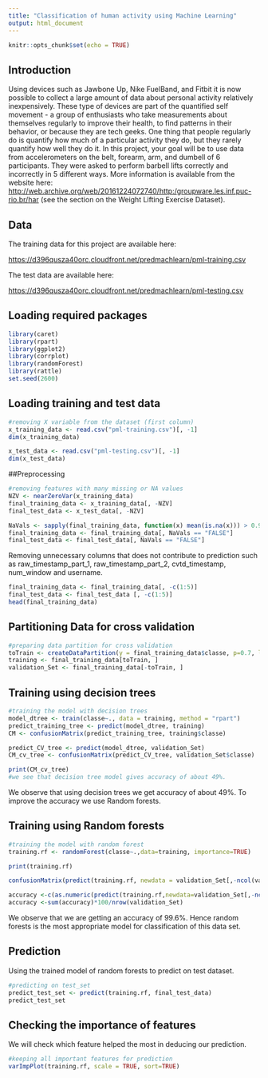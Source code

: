 ```yaml
---
title: "Classification of human activity using Machine Learning"
output: html_document
---
```


```r
knitr::opts_chunk$set(echo = TRUE)
```

## Introduction

Using devices such as Jawbone Up, Nike FuelBand, and Fitbit it is now possible to collect a large amount of data about personal activity relatively inexpensively. These type of devices are part of the quantified self movement - a group of enthusiasts who take measurements about themselves regularly to improve their health, to find patterns in their behavior, or because they are tech geeks. One thing that people regularly do is quantify how much of a particular activity they do, but they rarely quantify how well they do it. In this project, your goal will be to use data from accelerometers on the belt, forearm, arm, and dumbell of 6 participants. They were asked to perform barbell lifts correctly and incorrectly in 5 different ways. More information is available from the website here: <http://web.archive.org/web/20161224072740/http:/groupware.les.inf.puc-rio.br/har> (see the section on the Weight Lifting Exercise Dataset).

## Data
The training data for this project are available here:

<https://d396qusza40orc.cloudfront.net/predmachlearn/pml-training.csv>

The test data are available here:

<https://d396qusza40orc.cloudfront.net/predmachlearn/pml-testing.csv>

## Loading required packages

```r
library(caret)
library(rpart)
library(ggplot2)
library(corrplot)
library(randomForest)
library(rattle)
set.seed(2600)
```

## Loading training and test data

```r
#removing X variable from the dataset (first column)
x_training_data <- read.csv("pml-training.csv")[, -1]
dim(x_training_data)

x_test_data <- read.csv("pml-testing.csv")[, -1]
dim(x_test_data)
```

##Preprocessing

```r
#removing features with many missing or NA values
NZV <- nearZeroVar(x_training_data)
final_training_data <- x_training_data[, -NZV]
final_test_data <- x_test_data[, -NZV]

NaVals <- sapply(final_training_data, function(x) mean(is.na(x))) > 0.9
final_training_data <- final_training_data[, NaVals == "FALSE"]
final_test_data <- final_test_data[, NaVals == "FALSE"]
```

Removing unnecessary columns that does not contribute to prediction such as raw_timestamp_part_1, raw_timestamp_part_2, cvtd_timestamp, num_window and username.
```r
final_training_data <- final_training_data[, -c(1:5)]
final_test_data <- final_test_data [, -c(1:5)]
head(final_training_data)
```

## Partitioning Data for cross validation

```r
#preparing data partition for cross validation
toTrain <- createDataPartition(y = final_training_data$classe, p=0.7, list= FALSE)
training <- final_training_data[toTrain, ]
validation_Set <- final_training_data[-toTrain, ]
```

## Training using decision trees
```r
#training the model with decision trees
model_dtree <- train(classe~., data = training, method = "rpart")
predict_training_tree <- predict(model_dtree, training)
CM <- confusionMatrix(predict_training_tree, training$classe)

predict_CV_tree <- predict(model_dtree, validation_Set)
CM_cv_tree <- confusionMatrix(predict_CV_tree, validation_Set$classe)

print(CM_cv_tree)
#we see that decision tree model gives accuracy of about 49%.
```
We observe that using decision trees we get accuracy of about 49%. To improve the accuracy we use Random forests.

## Training using Random forests
```r
#training the model with random forest
training.rf <- randomForest(classe~.,data=training, importance=TRUE)

print(training.rf)

confusionMatrix(predict(training.rf, newdata = validation_Set[,-ncol(validation_Set)]), validation_Set$classe)

accuracy <-c(as.numeric(predict(training.rf,newdata=validation_Set[,-ncol(validation_Set)])==validation_Set$classe))
accuracy <-sum(accuracy)*100/nrow(validation_Set)


```

We observe that we are getting an accuracy of 99.6%. Hence random forests is the most appropriate model for classification of this data set.

## Prediction
Using the trained model of random forests to predict on test dataset.

```r
#predicting on test_set
predict_test_set <- predict(training.rf, final_test_data)
predict_test_set
```

## Checking the importance of features
We will check which feature helped the most in deducing our prediction.

```r
#keeping all important features for prediction
varImpPlot(training.rf, scale = TRUE, sort=TRUE)

```

